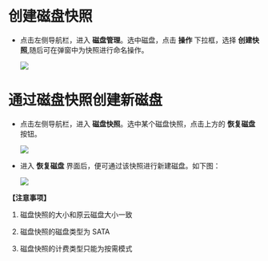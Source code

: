 # 创建磁盘快照
- 点击左侧导航栏，进入 **磁盘管理**。选中磁盘，点击 **操作** 下拉框，选择 **创建快照**,随后可在弹窗中为快照进行命名操作。

	![](https://dn-odum9helk.qbox.me/FvCVD0QyCXhsg9Ts4n-EgpHZwkaY)

# 通过磁盘快照创建新磁盘

- 点击左侧导航栏，进入 **磁盘快照**。选中某个磁盘快照，点击上方的 **恢复磁盘** 按钮。

	![](https://dn-odum9helk.qbox.me/FmY6efEnFSFvqk0nJFffQqoVIK34)

- 进入 **恢复磁盘** 界面后，便可通过该快照进行新建磁盘。如下图：

	![](https://dn-odum9helk.qbox.me/FpdVxAaWbHMKV69EZvzJiJQlj5hh)

**【注意事项】**

1. 磁盘快照的大小和原云磁盘大小一致

2. 磁盘快照的磁盘类型为 SATA 

3. 磁盘快照的计费类型只能为按需模式
